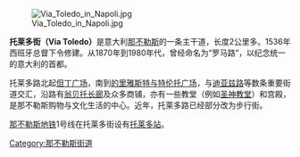 [[File:Via_Toledo_in_Napoli.jpg|thumb]]

'''托莱多街（Via Toledo）'''是意大利[[那不勒斯|那不勒斯]]的一条主干道，长度2公里多。1536年西班牙总督下令修建。从1870年到1980年代，曾经命名为“罗马路”，以纪念统一的意大利的首都。

托莱多路北起[[但丁广场_(那不勒斯)|但丁广场]]，南到[[的里雅斯特与特伦托广场|的里雅斯特与特伦托广场]]，与[[迪亚兹路|迪亚兹路]]等数条重要街道交汇，沿路有[[翁贝托长廊|翁贝托长廊]]及众多商铺，亦有一些教堂（例如[[圣神教堂|圣神教堂]]）和宫殿，是那不勒斯购物与文化生活的中心。近年，托莱多路已经部分改为步行街。

[[那不勒斯地铁|那不勒斯地铁]]1号线在托莱多街设有[[托莱多站|托莱多站]]。

[[Category:那不勒斯街道|Category:那不勒斯街道]]